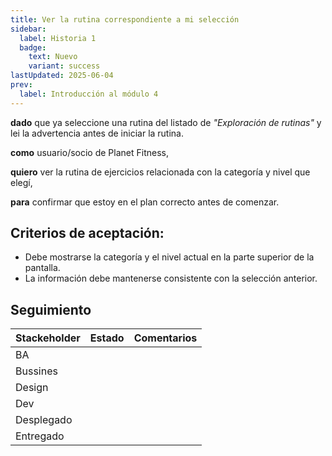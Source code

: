 ```yaml
---
title: Ver la rutina correspondiente a mi selección
sidebar:
  label: Historia 1
  badge:
    text: Nuevo
    variant: success
lastUpdated: 2025-06-04
prev:
  label: Introducción al módulo 4
---
```



**dado** que ya seleccione una rutina del listado de _"Exploración de rutinas"_ y lei la advertencia antes de iniciar la rutina.

**como** usuario/socio de Planet Fitness,

**quiero** ver la rutina de ejercicios relacionada con la categoría y nivel que elegí,

**para** confirmar que estoy en el plan correcto antes de comenzar.

## Criterios de aceptación:

  - Debe mostrarse la categoría y el nivel actual en la parte superior de la pantalla.
  - La información debe mantenerse consistente con la selección anterior.

## Seguimiento

| Stackeholder |                     Estado                    |             Comentarios             |
|--------------|-----------------------------------------------|------------------------------------ |
| BA           | <Badge text="Terminado" variant="note" />     |                                     |
| Bussines     | <Badge text="Pendiente" variant="caution" />  |                                     |
| Design       | <Badge text="Pendiente" variant="caution" />  |                                     |
| Dev          | <Badge text="Pendiente" variant="caution" />  |                                     |
| Desplegado   | <Badge text="Pendiente" variant="caution" />  |                                     |
| Entregado    | <Badge text="Pendiente" variant="caution" />  |                                     |


